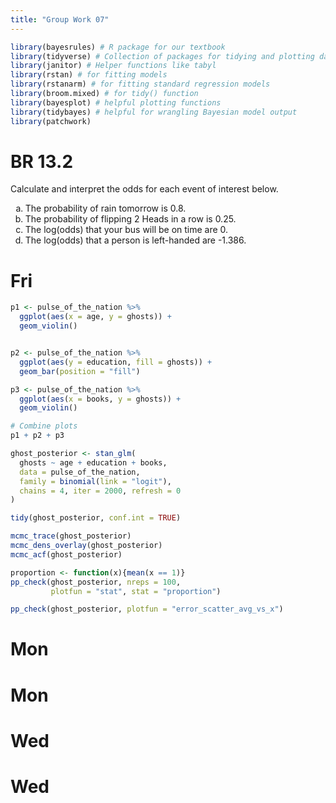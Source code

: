 ```yaml
---
title: "Group Work 07"
---
```


```r
library(bayesrules) # R package for our textbook
library(tidyverse) # Collection of packages for tidying and plotting data
library(janitor) # Helper functions like tabyl
library(rstan) # for fitting models
library(rstanarm) # for fitting standard regression models
library(broom.mixed) # for tidy() function
library(bayesplot) # helpful plotting functions
library(tidybayes) # helpful for wrangling Bayesian model output
library(patchwork)
```

# BR 13.2

Calculate and interpret the odds for each event of interest below.

(a) The probability of rain tomorrow is 0.8.
(b) The probability of flipping 2 Heads in a row is 0.25.
(c) The log(odds) that your bus will be on time are 0.
(d) The log(odds) that a person is left-handed are -1.386.

# Fri 

```r
p1 <- pulse_of_the_nation %>%
  ggplot(aes(x = age, y = ghosts)) +
  geom_violin()


p2 <- pulse_of_the_nation %>%
  ggplot(aes(y = education, fill = ghosts)) +
  geom_bar(position = "fill")

p3 <- pulse_of_the_nation %>%
  ggplot(aes(x = books, y = ghosts)) +
  geom_violin()

# Combine plots
p1 + p2 + p3
```

```r
ghost_posterior <- stan_glm(
  ghosts ~ age + education + books,
  data = pulse_of_the_nation,
  family = binomial(link = "logit"),
  chains = 4, iter = 2000, refresh = 0
)

tidy(ghost_posterior, conf.int = TRUE)

mcmc_trace(ghost_posterior)
mcmc_dens_overlay(ghost_posterior)
mcmc_acf(ghost_posterior)

proportion <- function(x){mean(x == 1)}
pp_check(ghost_posterior, nreps = 100,
         plotfun = "stat", stat = "proportion") 

pp_check(ghost_posterior, plotfun = "error_scatter_avg_vs_x") 
```


# Mon

# Mon

# Wed

# Wed

